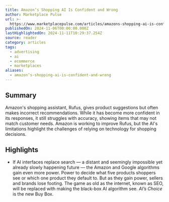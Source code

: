 ```yaml
---
title: Amazon’s Shopping AI Is Confident and Wrong
author: Marketplace Pulse
url: >-
  https://www.marketplacepulse.com/articles/amazons-shopping-ai-is-confidently-wrong
publishedOn: 2024-11-06T00:00:00.000Z
lastHighlightedOn: 2024-11-11T10:29:37.254Z
source: reader
category: articles
tags:
  - advertising
  - ai
  - ecommerce
  - marketplaces
aliases:
  - amazon’s-shopping-ai-is-confident-and-wrong
---
```

## Summary

Amazon's shopping assistant, Rufus, gives product suggestions but often makes incorrect recommendations. While it has become more confident in its responses, it still struggles with accuracy, showing items that may not match customer needs. Amazon is working to improve Rufus, but the AI's limitations highlight the challenges of relying on technology for shopping decisions.

## Highlights
- If AI interfaces replace search — a distant and seemingly impossible yet already slowly happening future — the Amazon and Google algorithms gain even more power. Power to decide what five products shoppers see or which one product they default to. But as they gain power, sellers and brands lose footing. The game as old as the internet, known as SEO, will be replaced with making the black-box AI algorithm see. *AI’s Choice* is the new Buy Box.
